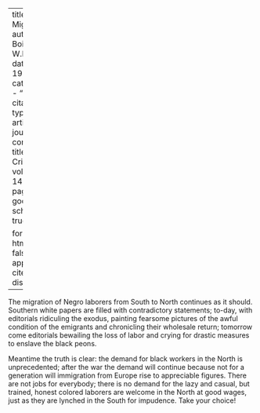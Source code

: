 
---
title: 'The Migration'
author: Du Bois, W.E.B.
date: May 1917
categories: 
  - ""
citation: 
  type: article-journal
  container-title: The Crisis
  volume: 14
  issue: 1
  page: 8
google-scholar: true

format:
  html:
    toc: false
    appendix-cite-as: display
---


The migration of Negro laborers from South to North continues as it should. Southern white papers are filled with contradictory statements; to-day, with editorials ridiculing the exodus, painting fearsome pictures of the awful condition of the emigrants and chronicling their wholesale return; tomorrow come editorials bewailing the loss of labor and crying for drastic measures to enslave the black peons.

Meantime the truth is clear: the demand for black workers in the North is unprecedented; after the war the demand will continue because not for a generation will immigration from Europe rise to appreciable figures. There are not jobs for everybody; there is no demand for the lazy and casual, but trained, honest colored laborers are welcome in the North at good wages, just as they are lynched in the South for impudence. Take your choice!

